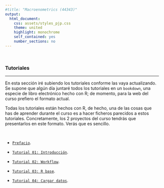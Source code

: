 ```yaml
---
#title: "Macroenometrics (44343)"
output:
  html_document:
    css: assets/styles_pjp.css
    theme: united
    highlight: monochrome 
    self_contained: yes
    number_sections: no
---
```


<br>

### Tutoriales

-------------------

En esta sección iré subiendo los tutoriales conforme las vaya actualizando. Se supone que algún día juntaré todos los tutoriales en un `bookdown`, una especie de libro electrónico hecho con R; de momento, para la web del curso prefiero el formato actual.

Todas los tutoriales están hechos con R, de hecho, una de las cosas que has de aprender durante el curso es a hacer ficheros parecidos a estos tutoriales. Concretamente, los 2 proyectos del curso tendrás que presentarlos en este formato. Verás que es sencillo.

<br>

- [`Prefacio`](./tutoriales/tt_00_prefacio_v3.html){target="_blank"}. 


- [`Tutorial 01: Introducción`](./tutoriales/tt_01_introduccion_v4.html){target="_blank"}. 


- [`Tutorial 02: Workflow`](./tutoriales/tt_02_primeros-pasos-con-R_v2.html){target="_blank"}. 


- [`Tutorial 03: R base`](./tutoriales/tt_03_R-base_v5.html){target="_blank"}. 


- [`Tutorial 04: Cargar datos`](./tutoriales/tt_04_cargar_datos_v8.html){target="_blank"}. 


<br><br>
